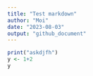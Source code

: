 ```yaml
---
title: "Test markdown"
author: "Moi"
date: "2023-08-03"
output: "github_document"
---
```

```r
print("askdjfh")
y <- 1+2
y
```

